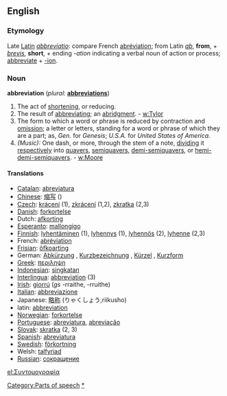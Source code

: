 {{Wikipedia}}
{{Wikisource1911Enc|Abbreviation}}
==English==

===Etymology===
Late [[Latin]] ''[[abbreviatio]]'': compare French [[abréviation]]; from Latin ''[[ab]]'', '''from''', + ''[[brevis]]'', '''short''', + ending ''-ation'' indicating a verbal noun of action or process; [[abbreviate]] + [[-ion]].

===Noun===
'''abbreviation'''  (''plural:'' '''[[abbreviations]]''')
#The act of [[shortening]], or reducing.
#The result of [[abbreviating]]; an [[abridgment]]. - [[w:Tylor]]
#The form to which a word or phrase is reduced by contraction and [[omission]]; a letter or letters, standing for a word or phrase of which they are a part; as, ''Gen.'' for ''Genesis''; ''U.S.A.'' for ''United States of America''.
#''(Music):'' One dash, or more, through the stem of a note, [[dividing]] it [[respectively]] into [[quavers]], [[semiquavers]], [[demi-semiquavers]], or [[hemi-demi-semiquavers]]. - [[w:Moore]]

====Translations====
*[[Catalan]]: [[abreviatura]] {{f}}
*[[Chinese]]: [[缩写]] ()
*[[Czech]]: [[krácení]] {{n}} (1), [[zkrácení]] {{n}} (1,2), [[zkratka]] {{f}} (2,3)
*[[Danish]]: [[forkortelse]] {{c}}
*Dutch: [[afkorting]] {{f}}
*[[Esperanto]]: [[mallongigo]]
*[[Finnish]]: [[lyhentäminen]] (1), [[lyhennys]] (1), [[lyhennös]] (2), [[lyhenne]] (2,3)
*French: [[abréviation]] {{f}}
*[[Frisian]]: [[ôfkoarting]]
*German: [[Abkürzung]] {{f}}, [[Kurzbezeichnung]] {{f}}, [[Kürzel]] {{n}}, [[Kurzform]] {{f}}
*[[Greek]]: [[περιληψη]]
*[[Indonesian]]: [[singkat]]an
*[[Interlingua]]: [[abbreviation]] (3)
*[[Irish]]: [[giorrú]] {{m}} (''gs'' -rraithe, {{p}} -rruithe)
*[[Italian]]: [[abbreviazione]]
*Japanese: [[略称]] (りゃくしょう,riikusho)
*latin: [[abbreviation]]
*[[Norwegian]]: [[forkortelse]]
*[[Portuguese]]: [[abreviatura]], [[abreviação]]
*[[Slovak]]: [[skratka]]  {{f}}  (2, 3)
*[[Spanish]]: [[abreviatura]] {{f}}
*[[Swedish]]: [[förkortning]] {{c}}
*Welsh: [[talfyriad]] {{m}}
*[[Russian]]: [[сокрaщение]]

[[el:Συντομογραφία]]
[[Category:Parts of speech]]
[[Category:Abbreviations|*]]